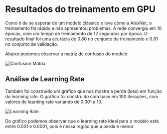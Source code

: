 # Resultados do treinamento em GPU

Como é de se esperar de um modelo clássico e leve como a AlexNet, o treinamento foi rápido e não apresentou problemas. 
A rede convergiu em 10 épocas, com um tempo de treinamento de 12 segundos por época. O resultado final foi uma acurácia de 0.80 no conjunto de treinamento e 0.81 no conjunto de validação.

Abaixo podemos observar a matriz de confusão do modelo:

![Confusion Matrix](/resultados/confusion_matrix_gpu.png)

## Análise de Learning Rate

Também foi construído um gráfico que nos mostra a perda (loss) em função do learning rate. O gráfico foi construído com base em 100 iterações, com valores de learning rate variando de 0.001 a 10.

![Learning Rate](/resultados/lr_finder_gpu.png)

Do gráfico podemos observar que o learning rate ideal para o modelo está entre 0.001 e 0.0001, pois é nessa região que a perda é menor.